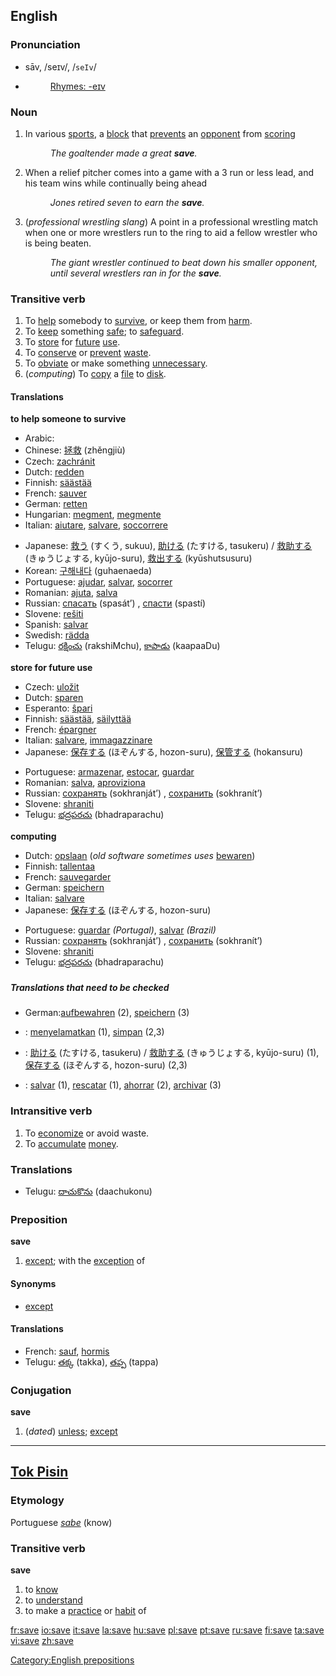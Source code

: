 ==English==

{{rank|front|France|London|578|save|length|play|remained}}

===Pronunciation===
*sāv, /seɪv/, /<tt>seIv</tt>/
*{{audio|en-us-save.ogg|Audio (US)}}
*:[[Rhymes:English:-eɪv|Rhymes: -eɪv]]

===Noun===
{{en-noun}}

# In various [[sport]]s, a [[block]] that [[prevent]]s an [[opponent]] from [[scoring]]
#: ''The goaltender made a great '''save'''.''
#{{baseball}} When a relief pitcher comes into a game with a 3 run or less lead, and his team wins while continually being ahead
#: ''Jones retired seven to earn the '''save'''.''
# (''professional wrestling slang'') A point in a professional wrestling match when one or more wrestlers run to the ring to aid a fellow wrestler who is being beaten.
#: ''The giant wrestler continued to beat down his smaller opponent, until several wrestlers ran in for the '''save'''.''

===Transitive verb===
{{en-verb|sav|ing}}

# To [[help]] somebody to [[survive]], or keep them from [[harm]].
# To [[keep]] something [[safe]]; to [[safeguard]].
# To [[store]] for [[future]] [[use]].
# To [[conserve]] or [[prevent]] [[waste]].
# To [[obviate]] or make something [[unnecessary]].
# (''computing'') To [[copy]] a [[file]] to [[disk]].

====Translations====
'''to help someone to survive'''
{{top}}
*Arabic: {{ARchar|[[انقظ]]}} {{IPAchar|(’ánqaʐa)}}
*Chinese: [[拯救]] (zhěngjiù)
*Czech: [[zachránit]]
*Dutch: [[redden]]
*Finnish: [[säästää]]
*French: [[sauver]]
*German: [[retten]]
*Hungarian: [[megment]], [[megmente]]
*Italian: [[aiutare]], [[salvare]], [[soccorrere]] 
{{mid}}
*Japanese: [[救う]] (すくう, sukuu), [[助ける]] (たすける, tasukeru) / [[救助する]] (きゅうじょする, kyūjo-suru), [[救出する]] (kyūshutsusuru)
*Korean: [[구해내다]] (guhaenaeda)
*Portuguese: [[ajudar]], [[salvar]], [[socorrer]] 
*Romanian: [[ajuta]], [[salva]]
*Russian: [[спасать]] (spasát’) {{impf}}, [[спасти]] (spastí) {{pf}}
*Slovene: [[rešiti]]
*Spanish: [[salvar]]
*Swedish: [[rädda]]
*Telugu: [[రక్షించు]] (rakshiMchu), [[కాపాడు]] (kaapaaDu)
{{bottom}}

'''store for future use'''
{{top}}
*Czech: [[uložit]]
*Dutch: [[sparen]]
*Esperanto: [[ŝpari]]
*Finnish: [[säästää]], [[säilyttää]]
*French: [[épargner]]
*Italian: [[salvare]], [[immagazzinare]]
*Japanese: [[保存する]] (ほぞんする, hozon-suru), [[保管する]] (hokansuru)
{{mid}}
*Portuguese: [[armazenar]], [[estocar]], [[guardar]]
*Romanian: [[salva]], [[aproviziona]] 
*Russian: [[сохранять]] (sokhranját’) {{impf}}, [[сохранить]] (sokhranít’) {{pf}}
*Slovene: [[shraniti]]
*Telugu: [[భద్రపరచు]] (bhadraparachu)
{{bottom}}

'''computing'''
{{top}}
*Dutch: [[opslaan]] (''old software sometimes uses'' [[bewaren]])
*Finnish: [[tallentaa]]
*French: [[sauvegarder]]
*German: [[speichern]]
*Italian: [[salvare]]
*Japanese: [[保存する]] (ほぞんする, hozon-suru)
{{mid}}
*Portuguese: [[guardar]] ''(Portugal)'', [[salvar]] ''(Brazil)''
*Russian: [[сохранять]] (sokhranját’) {{impf}}, [[сохранить]] (sokhranít’) {{pf}}
*Slovene: [[shraniti]]
*Telugu: [[భద్రపరచు]] (bhadraparachu)
{{bottom}}

=====Translations that need to be checked=====
{{checktrans}}
*German:[[aufbewahren]] (2), [[speichern]] (3)
*{{ttbc|Indonesian}}: [[selamat|menyelamatkan]] (1), [[simpan]] (2,3)
*{{ttbc|Japanese}}: [[助ける]] (たすける, tasukeru) / [[救助する]] (きゅうじょする, kyūjo-suru) (1), [[保存する]] (ほぞんする, hozon-suru) (2,3)
*{{ttbc|Spanish}}: [[salvar]] (1), [[rescatar]] (1), [[ahorrar]] (2), [[archivar]] (3)

===Intransitive verb===
{{en-verb|sav|ing}}

# To [[economize]] or avoid waste.
# To [[accumulate]] [[money]].
===Translations===
*Telugu: [[దాచుకొను]] (daachukonu)
===Preposition===
'''save'''

# [[except]]; with the [[exception]] of

====Synonyms====
*[[except]]

====Translations====
*French: [[sauf]], [[hormis]]
*Telugu: [[తక్క]] (takka), [[తప్ప]] (tappa)

===Conjugation===
'''save'''
#(''dated'') [[unless]]; [[except]]

----

==[[Tok Pisin]]==
===Etymology===
Portuguese ''[[sabe]]'' (know)

===Transitive verb===
'''save'''

# to [[know]]
# to [[understand]]
# to make a [[practice]] or [[habit]] of

[[Category:English prepositions]]

[[fr:save]]
[[io:save]]
[[it:save]]
[[la:save]]
[[hu:save]]
[[pl:save]]
[[pt:save]]
[[ru:save]]
[[fi:save]]
[[ta:save]]
[[vi:save]]
[[zh:save]]